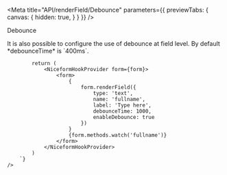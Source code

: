 
<Meta 
    title="API/renderField/Debounce"
    parameters={{
        previewTabs: {
            canvas: {
                hidden: true,
            }
        }
    }}
/>

<div className="subheading" id='debounce'>
    Debounce
</div>
<p>
    It is also possible to configure the use of debounce at field level. By default *debounceTime* is `400ms`.
</p>
<div className='canvas-code'>
    <div className='wrap-code center'>
        <components.Debounce/>
    </div>
    <Source
        language='tsx'
        dark
        format={true}
        code={`
            const form = useNiceForm()

            return (
                <NiceformHookProvider form={form}>
                    <form>
                        {
                            form.renderField({
                                type: 'text',
                                name: 'fullname',
                                label: 'Type here',
                                debounceTime: 1000,
                                enableDebounce: true
                            })
                        }
                        {form.methods.watch('fullname')}
                    </form>
                </NiceformHookProvider>
            )
        `}
    />
</div>